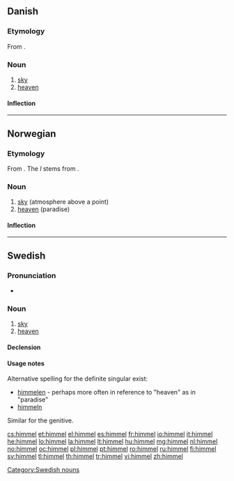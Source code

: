 {{see also|Himmel}}
==Danish==

===Etymology===

From {{etyl|non|da}} {{term|himinn|lang=non}}.

===Noun===
{{da-noun|stem=himl|en|e|sg-def-2=himmelen}}

# [[sky]]
# [[heaven]]

====Inflection====
{{da-noun-infl|stem=himl|en|e|sg-def-2=himmelen|gen-sg-def-2=himmelens}}

----

==Norwegian==

===Etymology===
From {{etyl|non|no}} {{term|himinn|lang=non}}. The ''l'' stems from {{etyl|de|no}} {{term|Himmel|lang=de}}.

===Noun===
{{head|no|noun|g=m}}

# [[sky]] (atmosphere above a point)
# [[heaven]] (paradise)

====Inflection====
{{no-noun-infl|g=m|nb-class=irreg|ds=himmelen|nb-ip=himler|nb-dp=himlene|nn-class=irreg|nn-ip=himlar|nn-dp=himlane}}

----

==Swedish==

===Pronunciation===
* {{audio|Sv-himmel.ogg|audio}}

===Noun===
{{sv-noun|g=c}}

# [[sky]]
# [[heaven]]

====Declension====
{{sv-noun-reg-ar|2=himl}}

====Usage notes====
Alternative spelling for the definite singular exist:
* [[himmelen]] - perhaps more often in reference to "heaven" as in "paradise"
* [[himmeln]] 
Similar for the genitive.

[[Category:Swedish nouns]]

[[cs:himmel]]
[[et:himmel]]
[[el:himmel]]
[[es:himmel]]
[[fr:himmel]]
[[io:himmel]]
[[it:himmel]]
[[he:himmel]]
[[lo:himmel]]
[[la:himmel]]
[[lt:himmel]]
[[hu:himmel]]
[[mg:himmel]]
[[nl:himmel]]
[[no:himmel]]
[[oc:himmel]]
[[pl:himmel]]
[[pt:himmel]]
[[ro:himmel]]
[[ru:himmel]]
[[fi:himmel]]
[[sv:himmel]]
[[tl:himmel]]
[[th:himmel]]
[[tr:himmel]]
[[vi:himmel]]
[[zh:himmel]]